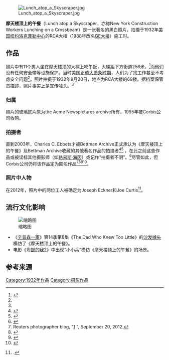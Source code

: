 [[File:Lunch_atop_a_Skyscraper.jpg|thumb]]

'''摩天楼顶上的午餐'''（Lunch atop a Skyscraper，亦称New York Construction Workers Lunching on a Crossbeam）是一张著名的黑白照片，拍摄于1932年[[美国|美国]][[纽约|纽约]][[洛克菲勒中心|洛克菲勒中心]]的RCA大楼（1988年改名[[GE大楼|GE大楼]]）施工时。

== 作品 ==
照片中有11个男人坐在摩天楼顶的大樑上吃午饭，大樑距下方街道256米，<ref name="lunch">{{cite web| url =http://www.dailymail.co.uk/news/article-2206050/The-picture-proves-iconic-photograph-workers-eating-lunch-Rockefeller-beam-publicity-stunt.html| title =The picture that proves why iconic photograph of workers eating their lunch on Rockefeller beam was all a publicity stunt| publisher =''[[Daily_Mail|Daily Mail]]''| accessdate =29 September 2012| archive-date =2015-11-26| archive-url =https://web.archive.org/web/20151126102950/http://www.dailymail.co.uk/news/article-2206050/The-picture-proves-iconic-photograph-workers-eating-lunch-Rockefeller-beam-publicity-stunt.html| dead-url =no}}</ref>而他们没有任何安全带等设施保护。当时美国正值[[大萧条时期|大萧条时期]]，人们为了找工作甚至不考虑安全问题<ref name="lunch"/>。照片拍摄于1932年9月20日，地点为RCA大楼的69楼。据档案保管员描述，照片事实上是宣传噱头。<ref name="lunch"/> 

=== 归属 ===
照片的玻璃底片原为the Acme Newspictures archive所有，1995年被Corbis公司收购。

=== 拍摄者 ===
直到2003年，Charles C. Ebbets才被Bettman Archive正式承认为《摩天楼顶上的午餐》及Bettman Archive收藏的其他著名作品的拍摄者<ref>{{Cite web |url=http://www.starnewsonline.com/article/20031110/NEWS/311100319 |title=存档副本 |access-date=2013-08-28 |archive-date=2013-10-03 |archive-url=https://web.archive.org/web/20131003073522/http://www.starnewsonline.com/article/20031110/NEWS/311100319 |dead-url=no }}</ref><ref>{{Cite web |url=http://www.news-journalonline.com/article/20120306/ARTICLES/303069983 |title=存档副本 |access-date=2013-08-28 |archive-date=2013-10-03 |archive-url=https://web.archive.org/web/20131003070006/http://www.news-journalonline.com/article/20120306/ARTICLES/303069983 |dead-url=no }}</ref> ，在此之前这些作品或被误标其他摄影师（如[[路易斯·海因|路易斯·海因]]）或记作“拍摄者不明”。<ref name="news14">{{cite web|title=Charlotte News14 Article|url=http://charlotte.news14.com/content/headlines/38631/wilmington-resident-s-dad-finally-gets-credit-for-photo2}}{{dead link|date=2018年3月 |bot=InternetArchiveBot |fix-attempted=yes }}</ref>尽管如此，但Corbis公司仍将该作品定为匿名作品<ref name="ReutersBlog">Reuters photographer blog, "[http://blogs.reuters.com/photographers-blog/2012/09/20/protecting-an-iconic-image/] {{Wayback|url=http://blogs.reuters.com/photographers-blog/2012/09/20/protecting-an-iconic-image/ |date=20170621074448 }}", September 20, 2012.</ref><ref>{{cite news|last=Pollak|first=Michael|title=Answers to Questions About New York|url=http://www.nytimes.com/2012/03/11/nyregion/answers-to-questions-about-new-york.html?_r=0|newspaper=New York Times|date=March 9, 2012|accessdate=2013-08-28|archive-date=2015-02-17|archive-url=https://web.archive.org/web/20150217224420/http://www.nytimes.com/2012/03/11/nyregion/answers-to-questions-about-new-york.html?_r=0|dead-url=no}}</ref><ref>{{Cite web |url=http://www.nytimes.com/imagepages/2012/03/11/nyregion/11FYI1.html |title=存档副本 |access-date=2013-08-28 |archive-date=2014-03-18 |archive-url=https://web.archive.org/web/20140318140249/http://www.nytimes.com/imagepages/2012/03/11/nyregion/11FYI1.html |dead-url=no }}</ref><ref>{{cite news|last=Robinson|first=Dean|title=Reaching the Heights|url=http://6thfloor.blogs.nytimes.com/2011/09/02/reaching-the-heights/|newspaper=New York Times|date=September 2, 2011|deadurl=yes|archiveurl=https://web.archive.org/web/20130102064519/http://6thfloor.blogs.nytimes.com/2011/09/02/reaching-the-heights/|archivedate=2013年1月2日}}</ref>。

=== 照片中人物 ===
在2012年，照片中的两位工人被确定为Joseph Eckner和Joe Curtis<ref>{{Cite web |accessdate=2013-08-28 |author=John Anderson |title=How a Galway Pub Led to a Skyscraper |publisher=The New York Times |date=2012年11月8日 |url=http://www.nytimes.com/2012/11/11/movies/lunch-atop-a-skyscraper-uncovered.html?pagewanted=1&_r=0 |archive-date=2019-11-01 |archive-url=https://web.archive.org/web/20191101201952/https://www.nytimes.com/2012/11/11/movies/lunch-atop-a-skyscraper-uncovered.html?pagewanted=1&_r=0 |dead-url=no }}.</ref>。

== 流行文化影响 ==
[[File:Representación-Lunch_atop_a_Skyscraper.JPG|缩略图]]
*《[[辛普森一家|辛普森一家]]》第14季第8集《The Dad Who Knew Too Little》的[[沙发噱头|沙发噱头]]模仿了《摩天楼顶上的午餐》。
*电影《[[卑鄙的我2|卑鄙的我2]]》中出现“小小兵”模仿《摩天楼顶上的午餐》的场景。

==参考来源== 
{{Reflist}}
{{DEFAULTSORT:Lunch atop a Skyscraper}}
[[Category:1932年作品|Category:1932年作品]]
[[Category:摄影作品|Category:摄影作品]]